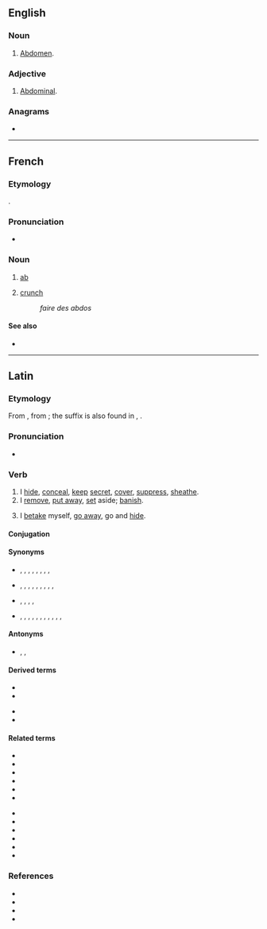 {{also|Abdo}}
==English==

===Noun===
{{en-noun|-}}

# {{lb|en|medicine|colloquial}} [[abdomen|Abdomen]].
#: {{ux|en|CT chest '''abdo''' pelvis}}

===Adjective===
{{en-adj|-}}

# {{lb|en|medicine|colloquial}} [[abdominal|Abdominal]].
#: {{ux|en|'''abdo''' pain}}

===Anagrams===
* {{anagrams|en|a=abdo|Boda|Obad.|boad|doab}}

----

==French==

===Etymology===
{{clipping|fr|abdominal}}.

===Pronunciation===
* {{fr-IPA}}

===Noun===
{{fr-noun|m}}

# {{lb|fr|informal|rare|_|in the singular}} [[ab]] {{gloss|abdominal muscle}}
# {{lb|fr|informal}} [[crunch]] {{gloss|abdominal exercise}}
#: ''faire des abdos''

====See also====
* {{l|fr|pec}}

----

==Latin==

===Etymology===
{{PIE root|la|dʰeh₁}}
From {{affix|la|ab-|*dō|t2=put}}, from {{der|la|ine-pro|*dʰeh₁-|t=to put, place, set}}; the suffix is also found in {{m|la|crēdō}}, {{m|la|cedō}}.

===Pronunciation===
* {{la-IPA|abdō}}

===Verb===
{{la-verb|3|abdō|abdid|abdit}}

# I [[hide]], [[conceal]], [[keep]] [[secret]], [[cover]], [[suppress]], [[sheathe]].
# I [[remove]], [[put away]], [[set]] aside; [[banish]].
# {{lb|la|often with se}} I [[betake]] myself, [[go away]], go and [[hide]].

====Conjugation====
{{la-conj|3|abdō|abdid|abdit}}

====Synonyms====
* {{sense|banish}} {{l|la|ablēgō}}, {{l|la|dēpellō}}, {{l|la|eximō}}, {{l|la|expellō}}, {{l|la|exterminō}}, {{l|la|pellō}}, {{l|la|prōiciō}}, {{l|la|relēgō}}, {{l|la|submoveō}}
* {{sense|conceal, hide}} {{l|la|abscondō}}, {{l|la|cēlō}}, {{l|la|contegō}}, {{l|la|dēfodiō}}, {{l|la|dissimulō}}, {{l|la|occultō}}, {{l|la|operiō}}, {{l|la|recondō}}, {{l|la|tegō}}, {{l|la|vēlō}}
* {{sense|go away}} {{l|la|abambulō}}, {{l|la|abeō}}, {{l|la|abscēdō}}, {{l|la|dēcēdō}}, {{l|la|discēdō}}
* {{sense|remove}} {{l|la|abdūcō}}, {{l|la|āmandō}}, {{l|la|āmōlior}}, {{l|la|āmoveō}}, {{l|la|aspellō}}, {{l|la|auferō}}, {{l|la|dēmoveō}}, {{l|la|dētrahō}}, {{l|la|eximō}}, {{l|la|relēgō}}, {{l|la|removeō}}, {{l|la|submoveō}}

====Antonyms====
* {{sense|go away}} {{l|la|accēdō}}, {{l|la|adeō}}, {{l|la|adventō}}

====Derived terms====
{{der-top}}
* {{l|la|abditē}}
* {{l|la|abditīvus}}
{{der-mid}}
* {{l|la|abditum}}
* {{l|la|abditus}}
{{der-bottom}}

====Related terms====
{{top2}}
* {{l|la|addō}}
* {{l|la|condō}}
* {{l|la|dēdō}}
* {{l|la|dīdō}}
* {{l|la|dō}}
* {{l|la|ēdō}}
{{mid2}}
* {{l|la|indō}}
* {{l|la|perdō}}
* {{l|la|prōdō}}
* {{l|la|reddō}}
* {{l|la|subdō}}
* {{l|la|trādō}}
{{bottom}}

===References===
* {{R:L&S}}
* {{R:Elementary Lewis}}
* {{R:Gaffiot}}
* {{R:M&A}}